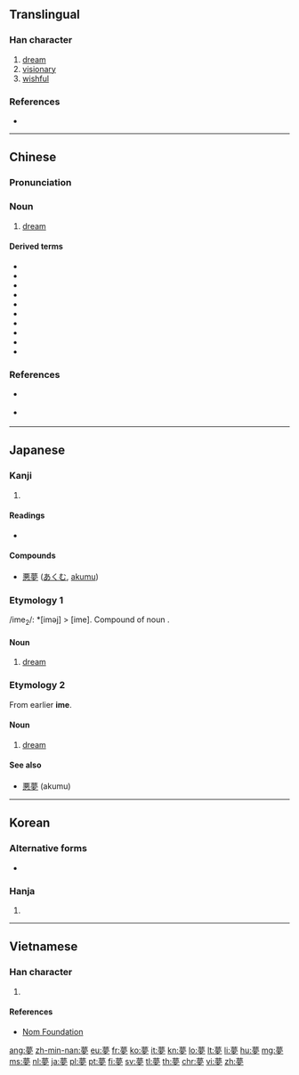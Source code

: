 {{also|萝}}
==Translingual==
{{ja-forms|[[夢]]|[[梦]]|[[夢]]}}

===Han character===
{{Han char|rn=36|rad=夕|as=11|sn=14|four=44207|canj=TWLN|ids=⿱艹⿳罒冖夕}}

# [[dream]]
# [[visionary]]
# [[wishful]]

===References===
* {{Han ref|kx=0247.160|dkj=05801|dj=0492.060|hdz=20864.190|uh=5922|ud=22818|bh=B9DA|bd=47578}}

----

==Chinese==
{{zh-forms|s=梦}}

===Pronunciation===
{{zh-pron
|m=mèng
|c=mung6
|h=pfs=mung
|mn=bāng/bōng
|mn_note=bāng - vernacular; bōng - literary
|w=
|mc=y
|oc=y
|ma=Zh-mèng.ogg
|cat=n,a
}}

===Noun===
{{zh-noun}}

# [[dream]]
#: {{zh-usex|我 尋晚 發夢\發 咗 個 '''夢'''，係 關於 你 嘅。喺 '''夢''' 裡{leoi5}面 我 見到{dou3-2} 你 同 我 一齊 健身。|This morning I had a '''dream''' about you. In the '''dream''', I saw you working out with me.|C}}

====Derived terms====
* {{zh-l|惡夢}}
* {{zh-l|夢遺}}
* {{zh-l|夢遊}}
* {{zh-l|夢魘}}
* {{zh-l|夢寐}}
* {{zh-l|發夢}}
* {{zh-l|濕夢}}
* {{zh-l|白日夢}}
* {{zh-l|夢見}}
* {{zh-l|夢想}}

===References===
* {{qualifier|Mandarin|Cantonese}} {{cite-web
|url=http://www.cantonese.sheik.co.uk/scripts/wordsearch.php?level=0
|title=夢
|work=Cantodict
|language=Cantonese/English
|accessdate=2010-09-22}}
* {{qualifier|Min Nan}} {{thcwd|10449}}

----

==Japanese==

===Kanji===
{{ja-kanji|grade=5|rs=夕11}}

# {{defn|lang=ja|sort=夕11}}

====Readings====
* {{ja-readings|goon=[[む]] (mu)|kanon=[[ぼう]] (bō)|kun=[[ゆめ]] (yume), [[くらい]] (kurai), [[ゆめみる]] (yumemiru)}}

====Compounds====
* [[悪夢]] ([[あくむ]], [[akumu]])

===Etymology 1===
/ime<sub>2</sub>/: *[iməj] > [ime]. Compound of noun {{compound|寝|tr1=i|t1=sleep|目|tr2=me|t2=eye|lang=ja}}.

====Noun====
{{ja-noun|いめ}}

# {{label|ja|archaic|sort=いめ}} [[dream]]

===Etymology 2===
{{ja-kanjitab|ゆめ|yomi=k}}
From earlier '''ime'''.

====Noun====
{{ja-noun|ゆめ}}

# [[dream]]

====See also====
* [[悪夢]] (akumu)

----

==Korean==

===Alternative forms===
* {{l|ko|㒱}}

===Hanja===
{{ko-hanja|hangeul=[[몽]]|rv=mong|mr=mong}}

# {{defn|lang=ko|sort=夕11}}

----

==Vietnamese==

===Han character===
{{vi-hantu|[[mộng]], [[mọng]], [[mống]], [[mồng]], [[mòng]], [[muống]]|rs=夕11}}

# {{defn|lang=vi|sort=夕11}}

====References====
* [http://nomfoundation.org/common/nom_details.php?codepoint=5922&img=1 Nom Foundation]

[[ang:夢]]
[[zh-min-nan:夢]]
[[eu:夢]]
[[fr:夢]]
[[ko:夢]]
[[it:夢]]
[[kn:夢]]
[[lo:夢]]
[[lt:夢]]
[[li:夢]]
[[hu:夢]]
[[mg:夢]]
[[ms:夢]]
[[nl:夢]]
[[ja:夢]]
[[pl:夢]]
[[pt:夢]]
[[fi:夢]]
[[sv:夢]]
[[tl:夢]]
[[th:夢]]
[[chr:夢]]
[[vi:夢]]
[[zh:夢]]